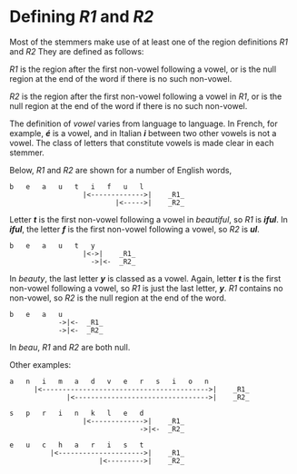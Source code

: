 # Defining _R1_ and _R2_

Most of the stemmers make use of at least one of the region definitions _R1_ and _R2_ They are defined as follows:

_R1_ is the region after the first non-vowel following a vowel, or is the null region at the end of the word if there is no such non-vowel.

_R2_ is the region after the first non-vowel following a vowel in _R1_, or is the null region at the end of the word if there is no such non-vowel.

The definition of _vowel_ varies from language to language. In French, for example, **_é_** is a vowel, and in Italian **_i_** between two other vowels is not a vowel. The class of letters that constitute vowels is made clear in each stemmer.

Below, _R1_ and _R2_ are shown for a number of English words,

    b   e   a   u   t   i   f   u   l
                      |<------------->|    _R1_
                              |<----->|    _R2_

Letter **_t_** is the first non-vowel following a vowel in _beautiful_, so _R1_ is **_iful_**. In **_iful_**, the letter **_f_** is the first non-vowel following a vowel, so _R2_ is **_ul_**.

    b   e   a   u   t   y
                      |<->|    _R1_
                        ->|<-  _R2_

In _beauty_, the last letter **_y_** is classed as a vowel. Again, letter **_t_** is the first non-vowel following a vowel, so _R1_ is just the last letter, **_y_**. _R1_ contains no non-vowel, so _R2_ is the null region at the end of the word.

    b   e   a   u
                ->|<-  _R1_
                ->|<-  _R2_

In _beau_, _R1_ and _R2_ are both null.

Other examples:

    a   n   i   m   a   d   v   e   r   s   i   o   n
          |<----------------------------------------->|    _R1_
                  |<--------------------------------->|    _R2_

    s   p   r   i   n   k   l   e   d
                      |<------------->|    _R1_
                                    ->|<-  _R2_

    e   u   c   h   a   r   i   s   t
              |<--------------------->|    _R1_
                          |<--------->|    _R2_
